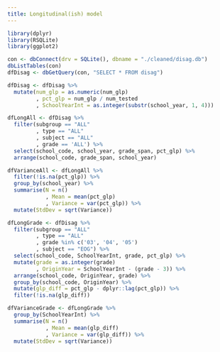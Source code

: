 ```yaml
---
title: Longitudinal(ish) model
---
```


```r
library(dplyr)
library(RSQLite)
library(ggplot2)
```

```r
con <- dbConnect(drv = SQLite(), dbname = "./cleaned/disag.db")
dbListTables(con)
dfDisag <- dbGetQuery(con, "SELECT * FROM disag")
```

```r
dfDisag <- dfDisag %>% 
  mutate(num_glp = as.numeric(num_glp)
         , pct_glp = num_glp / num_tested
         , SchoolYearInt = as.integer(substr(school_year, 1, 4)))
```

```r
dfLongAll <- dfDisag %>%
  filter(subgroup == "ALL"
         , type == "ALL"
         , subject == "ALL"
         , grade == 'ALL') %>% 
  select(school_code, school_year, grade_span, pct_glp) %>% 
  arrange(school_code, grade_span, school_year)
```

```r
dfVarianceAll <- dfLongAll %>% 
  filter(!is.na(pct_glp)) %>% 
  group_by(school_year) %>% 
  summarise(N = n()
            , Mean = mean(pct_glp)
            , Variance = var(pct_glp)) %>% 
  mutate(StdDev = sqrt(Variance))
```

```r
dfLongGrade <- dfDisag %>% 
  filter(subgroup == "ALL"
         , type == "ALL"
         , grade %in% c('03', '04', '05')
         , subject == "EOG") %>% 
  select(school_code, SchoolYearInt, grade, pct_glp) %>% 
  mutate(grade = as.integer(grade)
         , OriginYear = SchoolYearInt - (grade - 3)) %>% 
  arrange(school_code, OriginYear, grade) %>% 
  group_by(school_code, OriginYear) %>% 
  mutate(glp_diff = pct_glp - dplyr::lag(pct_glp)) %>% 
  filter(!is.na(glp_diff))
```

```r
dfVarianceGrade <- dfLongGrade %>% 
  group_by(SchoolYearInt) %>% 
  summarise(N = n()
            , Mean = mean(glp_diff)
            , Variance = var(glp_diff)) %>% 
  mutate(StdDev = sqrt(Variance))
```

